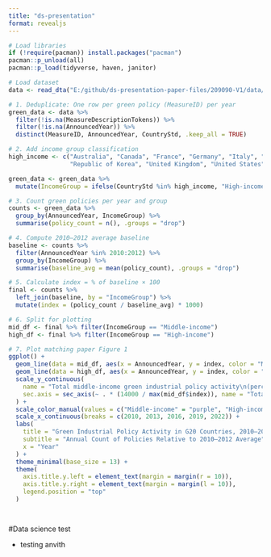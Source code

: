 ```yaml
---
title: "ds-presentation"
format: revealjs
---
```


```r
# Load libraries
if (!require(pacman)) install.packages("pacman")
pacman::p_unload(all)
pacman::p_load(tidyverse, haven, janitor)

# Load dataset
data <- read_dta("E:/github/ds-presentation-paper-files/209090-V1/data/1_raw/IP_G20.dta")

# 1. Deduplicate: One row per green policy (MeasureID) per year
green_data <- data %>%
  filter(!is.na(MeasureDescriptionTokens)) %>%
  filter(!is.na(AnnouncedYear)) %>%
  distinct(MeasureID, AnnouncedYear, CountryStd, .keep_all = TRUE)

# 2. Add income group classification
high_income <- c("Australia", "Canada", "France", "Germany", "Italy", "Japan",
                 "Republic of Korea", "United Kingdom", "United States", "European Union")

green_data <- green_data %>%
  mutate(IncomeGroup = ifelse(CountryStd %in% high_income, "High-income", "Middle-income"))

# 3. Count green policies per year and group
counts <- green_data %>%
  group_by(AnnouncedYear, IncomeGroup) %>%
  summarise(policy_count = n(), .groups = "drop")

# 4. Compute 2010–2012 average baseline
baseline <- counts %>%
  filter(AnnouncedYear %in% 2010:2012) %>%
  group_by(IncomeGroup) %>%
  summarise(baseline_avg = mean(policy_count), .groups = "drop")

# 5. Calculate index = % of baseline × 100
final <- counts %>%
  left_join(baseline, by = "IncomeGroup") %>%
  mutate(index = (policy_count / baseline_avg) * 1000)

# 6. Split for plotting
mid_df <- final %>% filter(IncomeGroup == "Middle-income")
high_df <- final %>% filter(IncomeGroup == "High-income")

# 7. Plot matching paper Figure 1
ggplot() +
  geom_line(data = mid_df, aes(x = AnnouncedYear, y = index, color = "Middle-income"), size = 1.2) +
  geom_line(data = high_df, aes(x = AnnouncedYear, y = index, color = "High-income"), size = 1.2) +
  scale_y_continuous(
    name = "Total middle-income green industrial policy activity\n(percent of 2010–2012)",
    sec.axis = sec_axis(~ . * (14000 / max(mid_df$index)), name = "Total high-income green industrial policy activity\n(percent of 2010–2012)")
  ) +
  scale_color_manual(values = c("Middle-income" = "purple", "High-income" = "skyblue"), name = NULL) +
  scale_x_continuous(breaks = c(2010, 2013, 2016, 2019, 2022)) +
  labs(
    title = "Green Industrial Policy Activity in G20 Countries, 2010–2022",
    subtitle = "Annual Count of Policies Relative to 2010–2012 Average",
    x = "Year"
  ) +
  theme_minimal(base_size = 13) +
  theme(
    axis.title.y.left = element_text(margin = margin(r = 10)),
    axis.title.y.right = element_text(margin = margin(l = 10)),
    legend.position = "top"
  )




```

#Data science test

-   testing anvith
